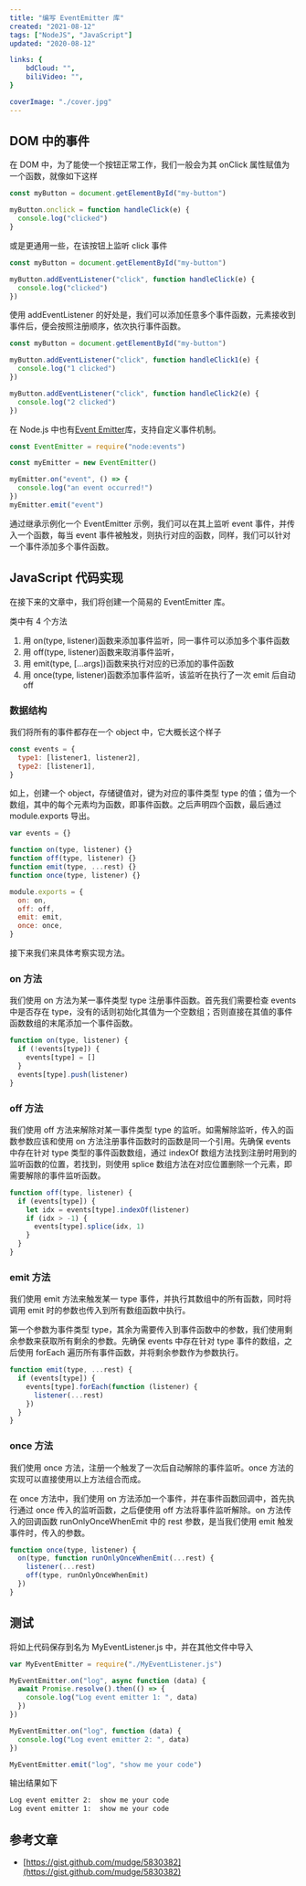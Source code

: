 ```yaml
---
title: "编写 EventEmitter 库"
created: "2021-08-12"
tags: ["NodeJS", "JavaScript"]
updated: "2020-08-12"

links: {
	bdCloud: "",
	biliVideo: "",
}

coverImage: "./cover.jpg"
---
```


## DOM 中的事件

在 DOM 中，为了能使一个按钮正常工作，我们一般会为其 onClick 属性赋值为一个函数，就像如下这样

```js
const myButton = document.getElementById("my-button")

myButton.onclick = function handleClick(e) {
  console.log("clicked")
}
```

或是更通用一些，在该按钮上监听 click 事件

```js
const myButton = document.getElementById("my-button")

myButton.addEventListener("click", function handleClick(e) {
  console.log("clicked")
})
```

使用 addEventListener 的好处是，我们可以添加任意多个事件函数，元素接收到事件后，便会按照注册顺序，依次执行事件函数。

```js
const myButton = document.getElementById("my-button")

myButton.addEventListener("click", function handleClick1(e) {
  console.log("1 clicked")
})

myButton.addEventListener("click", function handleClick2(e) {
  console.log("2 clicked")
})
```

在 Node.js 中也有<a href="https://nodejs.org/api/events.html#events" target="_black">Event Emitter</a>库，支持自定义事件机制。

```js
const EventEmitter = require("node:events")

const myEmitter = new EventEmitter()

myEmitter.on("event", () => {
  console.log("an event occurred!")
})
myEmitter.emit("event")
```

通过继承示例化一个 EventEmitter 示例，我们可以在其上监听 event 事件，并传入一个函数，每当 event 事件被触发，则执行对应的函数，同样，我们可以针对一个事件添加多个事件函数。

## JavaScript 代码实现

在接下来的文章中，我们将创建一个简易的 EventEmitter 库。

类中有 4 个方法

1. 用 on(type, listener)函数来添加事件监听，同一事件可以添加多个事件函数
2. 用 off(type, listener)函数来取消事件监听，
3. 用 emit(type, [...args])函数来执行对应的已添加的事件函数
4. 用 once(type, listener)函数添加事件监听，该监听在执行了一次 emit 后自动 off

### 数据结构

我们将所有的事件都存在一个 object 中，它大概长这个样子

```js
const events = {
  type1: [listener1, listener2],
  type2: [listener1],
}
```

如上，创建一个 object，存储键值对，键为对应的事件类型 type 的值；值为一个数组，其中的每个元素均为函数，即事件函数。之后声明四个函数，最后通过 module.exports 导出。

```js
var events = {}

function on(type, listener) {}
function off(type, listener) {}
function emit(type, ...rest) {}
function once(type, listener) {}

module.exports = {
  on: on,
  off: off,
  emit: emit,
  once: once,
}
```

接下来我们来具体考察实现方法。

### on 方法

我们使用 on 方法为某一事件类型 type 注册事件函数。首先我们需要检查 events 中是否存在 type，没有的话则初始化其值为一个空数组；否则直接在其值的事件函数数组的末尾添加一个事件函数。

```jsx
function on(type, listener) {
  if (!events[type]) {
    events[type] = []
  }
  events[type].push(listener)
}
```

### off 方法

我们使用 off 方法来解除对某一事件类型 type 的监听。如需解除监听，传入的函数参数应该和使用 on 方法注册事件函数时的函数是同一个引用。先确保 events 中存在针对 type 类型的事件函数数组，通过 indexOf 数组方法找到注册时用到的监听函数的位置，若找到，则使用 splice 数组方法在对应位置删除一个元素，即需要解除的事件监听函数。

```jsx
function off(type, listener) {
  if (events[type]) {
    let idx = events[type].indexOf(listener)
    if (idx > -1) {
      events[type].splice(idx, 1)
    }
  }
}
```

### emit 方法

我们使用 emit 方法来触发某一 type 事件，并执行其数组中的所有函数，同时将调用 emit 时的参数也传入到所有数组函数中执行。

第一个参数为事件类型 type，其余为需要传入到事件函数中的参数，我们使用剩余参数来获取所有剩余的参数。先确保 events 中存在针对 type 事件的数组，之后使用 forEach 遍历所有事件函数，并将剩余参数作为参数执行。

```jsx
function emit(type, ...rest) {
  if (events[type]) {
    events[type].forEach(function (listener) {
      listener(...rest)
    })
  }
}
```

### once 方法

我们使用 once 方法，注册一个触发了一次后自动解除的事件监听。once 方法的实现可以直接使用以上方法组合而成。

在 once 方法中，我们使用 on 方法添加一个事件，并在事件函数回调中，首先执行通过 once 传入的监听函数，之后便使用 off 方法将事件监听解除。on 方法传入的回调函数 runOnlyOnceWhenEmit 中的 rest 参数，是当我们使用 emit 触发事件时，传入的参数。

```jsx
function once(type, listener) {
  on(type, function runOnlyOnceWhenEmit(...rest) {
    listener(...rest)
    off(type, runOnlyOnceWhenEmit)
  })
}
```

## 测试

将如上代码保存到名为 MyEventListener.js 中，并在其他文件中导入

```jsx
var MyEventEmitter = require("./MyEventListener.js")

MyEventEmitter.on("log", async function (data) {
  await Promise.resolve().then(() => {
    console.log("Log event emitter 1: ", data)
  })
})

MyEventEmitter.on("log", function (data) {
  console.log("Log event emitter 2: ", data)
})

MyEventEmitter.emit("log", "show me your code")
```

输出结果如下

```bash
Log event emitter 2:  show me your code
Log event emitter 1:  show me your code
```

## 参考文章

- [https://gist.github.com/mudge/5830382](https://gist.github.com/mudge/5830382)
